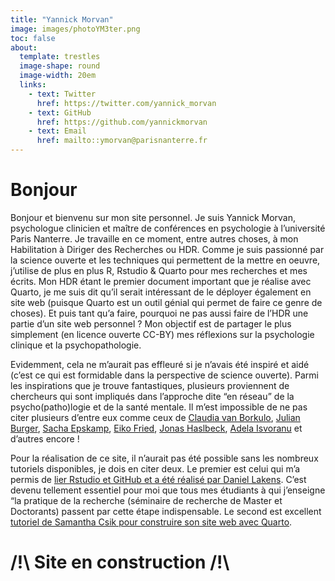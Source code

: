 ```yaml
---
title: "Yannick Morvan"
image: images/photoYM3ter.png
toc: false
about: 
  template: trestles
  image-shape: round
  image-width: 20em
  links:
    - text: Twitter
      href: https://twitter.com/yannick_morvan
    - text: GitHub
      href: https://github.com/yannickmorvan
    - text: Email
      href: mailto::ymorvan@parisnanterre.fr
---
```


# Bonjour

Bonjour et bienvenu sur mon site personnel. Je suis Yannick Morvan, psychologue clinicien et maître de conférences en psychologie à l'université Paris Nanterre. Je travaille en ce moment, entre autres choses, à mon Habilitation à Diriger des Recherches ou HDR. Comme je suis passionné par la science ouverte et les techniques qui permettent de la mettre en oeuvre, j'utilise de plus en plus R, Rstudio & Quarto pour mes recherches et mes écrits. Mon HDR étant le premier document important que je réalise avec Quarto, je me suis dit qu'il serait intéressant de le déployer également en site web (puisque Quarto est un outil génial qui permet de faire ce genre de choses). Et puis tant qu'a faire, pourquoi ne pas aussi faire de l'HDR une partie d'un site web personnel ? Mon objectif est de partager le plus simplement (en licence ouverte CC-BY) mes réflexions sur la psychologie clinique et la psychopathologie.

Evidemment, cela ne m'aurait pas effleuré si je n'avais été inspiré et aidé (c'est ce qui est formidable dans la perspective de science ouverte). Parmi les inspirations que je trouve fantastiques, plusieurs proviennent de chercheurs qui sont impliqués dans l'approche dite "en réseau" de la psycho(patho)logie et de la santé mentale. Il m'est impossible de ne pas citer plusieurs d'entre eux comme ceux de [Claudia van Borkulo](https://cvborkulo.com/), [Julian Burger](https://www.julianburger.com/), [Sacha Epskamp](http://sachaepskamp.com/), [Eiko Fried](https://eiko-fried.com/), [Jonas Haslbeck](https://jonashaslbeck.com/), [Adela Isvoranu](https://www.adelaisvoranu.com/) et d'autres encore !

Pour la réalisation de ce site, il n'aurait pas été possible sans les nombreux tutoriels disponibles, je dois en citer deux. Le premier est celui qui m'a permis de [lier Rstudio et GitHub et a été réalisé par Daniel Lakens](https://lakens.github.io/statistical_inferences/14-computationalreproducibility.html). C'est devenu tellement essentiel pour moi que tous mes étudiants à qui j'enseigne "la pratique de la recherche (séminaire de recherche de Master et Doctorants) passent par cette étape indispensable. Le second est excellent [tutoriel de Samantha Csik pour construire son site web avec Quarto](https://ucsb-meds.github.io/creating-quarto-websites/).

# /!\\ Site en construction /!\\

